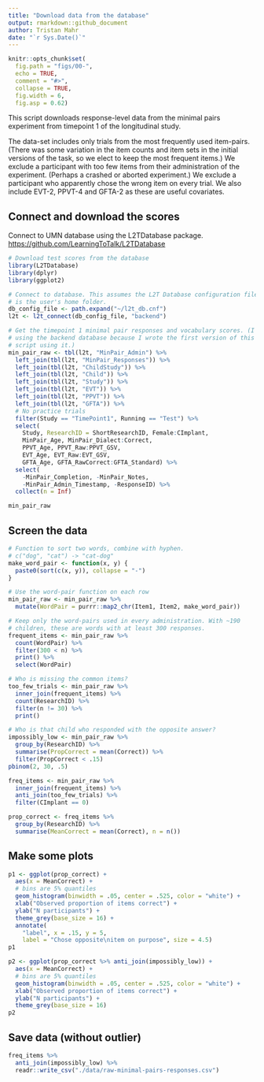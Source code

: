 ```yaml
---
title: "Download data from the database"
output: rmarkdown::github_document
author: Tristan Mahr
date: "`r Sys.Date()`"
---
```


```r
knitr::opts_chunk$set(
  fig.path = "figs/00-",
  echo = TRUE, 
  comment = "#>", 
  collapse = TRUE,
  fig.width = 6, 
  fig.asp = 0.62)
```

This script downloads response-level data from the minimal pairs
experiment from timepoint 1 of the longitudinal study.

The data-set includes only trials from the most frequently used
item-pairs. (There was some variation in the item counts and item sets
in the initial versions of the task, so we elect to keep the most
frequent items.) We exclude a participant with too few items from their
administration of the experiment. (Perhaps a crashed or aborted
experiment.) We exclude a participant who apparently chose the wrong
item on every trial. We also include EVT-2, PPVT-4 and GFTA-2 as these
are useful covariates.

## Connect and download the scores

Connect to UMN database using the L2TDatabase package.
<https://github.com/LearningToTalk/L2TDatabase>

```r
# Download test scores from the database
library(L2TDatabase)
library(dplyr)
library(ggplot2)

# Connect to database. This assumes the L2T Database configuration file 
# is the user's home folder.
db_config_file <- path.expand("~/l2t_db.cnf")
l2t <- l2t_connect(db_config_file, "backend")

# Get the timepoint 1 minimal pair responses and vocabulary scores. (I'm
# using the backend database because I wrote the first version of this
# script using it.)
min_pair_raw <- tbl(l2t, "MinPair_Admin") %>%
  left_join(tbl(l2t, "MinPair_Responses")) %>%
  left_join(tbl(l2t, "ChildStudy")) %>%
  left_join(tbl(l2t, "Child")) %>%
  left_join(tbl(l2t, "Study")) %>%
  left_join(tbl(l2t, "EVT")) %>% 
  left_join(tbl(l2t, "PPVT")) %>% 
  left_join(tbl(l2t, "GFTA")) %>% 
  # No practice trials
  filter(Study == "TimePoint1", Running == "Test") %>%
  select(
    Study, ResearchID = ShortResearchID, Female:CImplant,
    MinPair_Age, MinPair_Dialect:Correct,
    PPVT_Age, PPVT_Raw:PPVT_GSV,
    EVT_Age, EVT_Raw:EVT_GSV,
    GFTA_Age, GFTA_RawCorrect:GFTA_Standard) %>%
  select(
    -MinPair_Completion, -MinPair_Notes, 
    -MinPair_Admin_Timestamp, -ResponseID) %>% 
  collect(n = Inf)

min_pair_raw
```

## Screen the data

```r
# Function to sort two words, combine with hyphen.
# c("dog", "cat") -> "cat-dog"
make_word_pair <- function(x, y) {
  paste0(sort(c(x, y)), collapse = "-")
}

# Use the word-pair function on each row
min_pair_raw <- min_pair_raw %>%
  mutate(WordPair = purrr::map2_chr(Item1, Item2, make_word_pair))

# Keep only the word-pairs used in every administration. With ~190
# children, these are words with at least 300 responses.
frequent_items <- min_pair_raw %>%
  count(WordPair) %>%
  filter(300 < n) %>%
  print() %>%
  select(WordPair)

# Who is missing the common items?
too_few_trials <- min_pair_raw %>%
  inner_join(frequent_items) %>%
  count(ResearchID) %>%
  filter(n != 30) %>%
  print()

# Who is that child who responded with the opposite answer?
impossibly_low <- min_pair_raw %>%
  group_by(ResearchID) %>%
  summarise(PropCorrect = mean(Correct)) %>%
  filter(PropCorrect < .15)
pbinom(2, 30, .5)

freq_items <- min_pair_raw %>%
  inner_join(frequent_items) %>%
  anti_join(too_few_trials) %>%
  filter(CImplant == 0)

prop_correct <- freq_items %>%
  group_by(ResearchID) %>%
  summarise(MeanCorrect = mean(Correct), n = n())
```

## Make some plots

```r
p1 <- ggplot(prop_correct) +
  aes(x = MeanCorrect) +
  # bins are 5% quantiles
  geom_histogram(binwidth = .05, center = .525, color = "white") +
  xlab("Observed proportion of items correct") +
  ylab("N participants") +
  theme_grey(base_size = 16) +
  annotate(
    "label", x = .15, y = 5, 
    label = "Chose opposite\nitem on purpose", size = 4.5)
p1
```

```r
p2 <- ggplot(prop_correct %>% anti_join(impossibly_low)) +
  aes(x = MeanCorrect) +
  # bins are 5% quantiles
  geom_histogram(binwidth = .05, center = .525, color = "white") +
  xlab("Observed proportion of items correct") +
  ylab("N participants") +
  theme_grey(base_size = 16)
p2
```


## Save data (without outlier)

```r
freq_items %>%
  anti_join(impossibly_low) %>%
  readr::write_csv("./data/raw-minimal-pairs-responses.csv")
```
